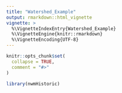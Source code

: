 ```yaml
---
title: "Watershed_Example"
output: rmarkdown::html_vignette
vignette: >
  %\VignetteIndexEntry{Watershed_Example}
  %\VignetteEngine{knitr::rmarkdown}
  %\VignetteEncoding{UTF-8}
---
```


```r
knitr::opts_chunk$set(
  collapse = TRUE,
  comment = "#>"
)
```

```r
library(nwmHistoric)
```

